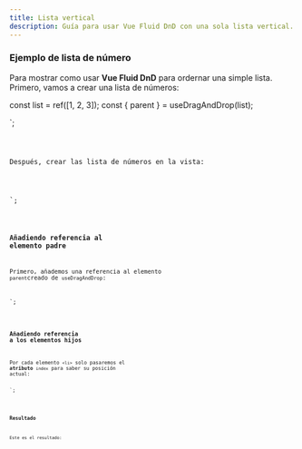 ```yaml
---
title: Lista vertical
description: Guía para usar Vue Fluid DnD con una sola lista vertical.
---
```



### Ejemplo de lista de número

Para mostrar como usar **Vue Fluid DnD** para ordernar una simple lista.
Primero, vamos a crear una lista de números:


const list = ref([1, 2, 3]);
const { parent } = useDragAndDrop(list);

</script>`;

<Code code={listOfNumbers} lang="vue" />

Después, crear las lista de números en la vista:

<template>
  <ul class="number-list">
    <li class="number">{{ element }}</li>
  </ul>
</template>
<style>
  .number {
    border-style: solid;
    padding-left: 5px;
    margin-top: 0.25rem;
    border-width: 2px;
  }
  .number-list {
    display: block;
    padding: 10px;
  }
</style>
`;

<Code code={listOfNumbersHTML} lang="vue" />

### Añadiendo referencia al elemento padre

Primero, añademos una referencia al elemento `parent`creado de `useDragAndDrop`:


<template>
  <ul ref="parent" class="number-list">
      <li class="number">{{ element }}</li>
   </ul>
</template>
`;

<Code code={listOfNumbersDroppable} lang="vue" mark={highlightsDroppable} />

### Añadiendo referencia a los elementos hijos

Por cada elemento `<li>` solo pasaremos el **atributo** `index` para saber su posición actual:


<template>
    <ul ref="parent" class="number-list">
      <li class="number" v-for="(element, index) in list" :index="index">
        {{ element }}
      </li>
    </ul>
</template>`;


<Code code={listOfNumbersDraggable} lang="vue" mark={highlightsDraggable} />

### Resultado

Este es el resultado:

<div class="pl-8">
  <SingleVerticalList client:load />
</div>
